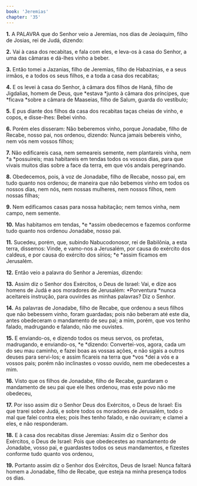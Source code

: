 ```yaml
---
book: 'Jeremias'
chapter: '35'
---
```


**1.** A PALAVRA que do Senhor veio a Jeremias, nos dias de Jeoiaquim, filho de Josias, rei de Judá, dizendo:

**2.** Vai à casa dos recabitas, e fala com eles, e leva-os à casa do Senhor, a uma das câmaras e dá-lhes vinho a beber.

**3.** Então tomei a Jazanias, filho de Jeremias, filho de Habazinias, e a seus irmãos, e a todos os seus filhos, e a toda a casa dos recabitas;

**4.** E os levei à casa do Senhor, à câmara dos filhos de Hanã, filho de Jigdalias, homem de Deus, que *estava *junto à câmara dos príncipes, que *ficava *sobre a câmara de Maaseias, filho de Salum, guarda do vestíbulo;

**5.** E pus diante dos filhos da casa dos recabitas taças cheias de vinho, e copos, e disse-lhes: Bebei vinho.

**6.** Porém eles disseram: Não beberemos vinho, porque Jonadabe, filho de Recabe, nosso pai, nos ordenou, dizendo: Nunca jamais bebereis vinho, nem vós nem vossos filhos;

**7.** Não edificareis casa, nem semeareis semente, nem plantareis vinha, nem *a *possuireis; mas habitareis em tendas todos os vossos dias, para que vivais muitos dias sobre a face da terra, em que vós andais peregrinando.

**8.** Obedecemos, pois, à voz de Jonadabe, filho de Recabe, nosso pai, em tudo quanto nos ordenou; de maneira que não bebemos vinho em todos os nossos dias, nem nós, nem nossas mulheres, nem nossos filhos, nem nossas filhas;

**9.** Nem edificamos casas para nossa habitação; nem temos vinha, nem campo, nem semente.

**10.** Mas habitamos em tendas, *e *assim obedecemos e fazemos conforme tudo quanto nos ordenou Jonadabe, nosso pai.

**11.** Sucedeu, porém, que, subindo Nabucodonosor, rei de Babilônia, a esta terra, dissemos: Vinde, e vamo-nos a Jerusalém, por causa do exército dos caldeus, e por causa do exército dos sírios; *e *assim ficamos em Jerusalém.

**12.** Então veio a palavra do Senhor a Jeremias, dizendo:

**13.** Assim diz o Senhor dos Exércitos, o Deus de Israel: Vai, e dize aos homens de Judá e aos moradores de Jerusalém: *Porventura *nunca aceitareis instrução, para ouvirdes as minhas palavras? Diz o Senhor.

**14.** As palavras de Jonadabe, filho de Recabe, que ordenou a seus filhos que não bebessem vinho, foram guardadas; pois não beberam até este dia, antes obedeceram o mandamento de seu pai; a mim, porém, que vos tenho falado, madrugando e falando, não me ouvistes.

**15.** E enviando-os, e dizendo todos os meus servos, os profetas, madrugando, e enviando-os, *e *dizendo: Convertei-vos, agora, cada um do seu mau caminho, e fazei boas as vossas ações, e não sigais a outros deuses para servi-los; e assim ficareis na terra que *vos *dei a vós e a vossos pais; porém não inclinastes o vosso ouvido, nem me obedecestes a mim.

**16.** Visto que os filhos de Jonadabe, filho de Recabe, guardaram o mandamento de seu pai que ele lhes ordenou, mas este povo não me obedeceu,

**17.** Por isso assim diz o Senhor Deus dos Exércitos, o Deus de Israel: Eis que trarei sobre Judá, e sobre todos os moradores de Jerusalém, todo o mal que falei contra eles; pois lhes tenho falado, e não ouviram; e clamei a eles, e não responderam.

**18.** E à casa dos recabitas disse Jeremias: Assim diz o Senhor dos Exércitos, o Deus de Israel: Pois que obedecestes ao mandamento de Jonadabe, vosso pai, e guardastes todos os seus mandamentos, e fizestes conforme tudo quanto vos ordenou,

**19.** Portanto assim diz o Senhor dos Exércitos, Deus de Israel: Nunca faltará homem a Jonadabe, filho de Recabe, que esteja na minha presença todos os dias.